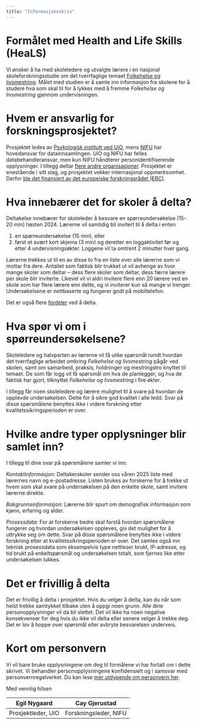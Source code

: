 ```yaml
---
title: "Informasjonsskriv"
---
```


# Formålet med Health and Life Skills (HeaLS)

Vi ønsker å ha med skoleledere og utvalgte lærere i en nasjonal skoleforskningsstudie om det tverrfaglige temaet [Folkehelse og livsmestring](https://www.udir.no/lk20/overordnet-del/prinsipper-for-laring-utvikling-og-danning/tverrfaglige-temaer/folkehelse-og-livsmestring/?lang=nob). Målet med studien er å samle inn informasjon fra skolene for å studere hva som skal til for å lykkes med å fremme *Folkehelse og livsmestring* gjennom undervisningen.

# Hvem er ansvarlig for forskningsprosjektet?

Prosjektet ledes av [Psykologisk institutt ved UiO](https://www.sv.uio.no/psi/personer/vit/egilny/), mens [NIFU](https://www.nifu.no) har hovedansvar for datainnsamlingen. UiO og NIFU har felles databehandleransvar, men kun NIFU håndterer personidentifiserende opplysninger. I tillegg deltar [flere andre organisasjoner](../3_for_forskere/08_prosjektgruppen.qmd). Prosjektet er enestående i sitt slag, og prosjektet vekker internasjonal oppmerksomhet. Derfor [ble det finansiert av det europeiske forskningsrådet (ERC)](https://www.sv.uio.no/om/aktuelt/aktuelle-saker/2023/erc-consolidator-grant-til-psykologisk-institutt.html).

# Hva innebærer det for skoler å delta?

Deltakelse innebærer for skoleleder å besvare en spørreundersøkelse (15-20 min) høsten 2024. Lærerne vil samtidig bli invitert til å delta i enten

1.  en spørreundersøkelse (15 min), eller
2.  først et svært kort skjema (3 min) og deretter en loggaktivitet før og etter 4 undervisningsøkter. Loggene vil ta omtrent 2 minutter hver gang.

Lærerne trekkes ut til en av disse to fra en liste over alle lærerne som vi mottar fra dere. Antallet som faktisk blir trukket ut vil avhenge av hvor mange skoler som deltar – dess flere skoler som deltar, dess færre lærere per skole blir inviterte. Likevel vil vi aldri invitere flere enn 20 lærere ved en skole som har flere lærere enn dette, og vi inviterer kun så mange vi trenger. Undersøkelsene er nettbaserte og fungerer godt på mobiltelefon.

Det er også flere [fordeler](01_skoler_invitasjon.qmd) ved å delta.

# Hva spør vi om i spørreundersøkelsene?

Skoleledere og halvparten av lærerne vil få ulike spørsmål rundt hvordan det tverrfaglige arbeidet omkring *Folkehelse og livsmestring* pågår ved skolen, samt om samarbeid, praksis, holdninger og mestringstro knyttet til temaet. De som får logg vil få spørsmål om hva de planlegger, og hva de faktisk har gjort, tilknyttet *Folkehelse og livsmestring* i fire økter.

I tillegg får noen skoleledere og lærere mulighet til å svare på hvordan de opplevde undersøkelsen. Dette for å sikre god kvalitet i alle ledd. Svar på disse spørsmålene benyttes ikke i videre forskning etter kvalitetssikringsperioden er over.

# Hvilke andre typer opplysninger blir samlet inn?

I tillegg til dine svar på spørsmålene samler vi inn:

*Kontaktinformasjon*: Deltakerskoler sender oss våren 2025 liste med lærernes navn og e-postadresse. Listen brukes av forskerne for å trekke ut hvem som skal svare på undersøkelsen på den enkelte skole, samt invitere lærerne direkte.

*Bakgrunnsinformasjon*: Lærerne blir spurt om demografisk informasjon som kjønn, erfaring og alder.

*Prosessdata*: For at forskerne bedre skal forstå hvordan spørsmålene fungerer og hvordan undersøkelsen oppleves, gis det mulighet for å uttrykke seg om dette. Svar på disse spørsmålene benyttes ikke i videre forskning etter at kvalitetssikringsperioden er over. Det samles også inn teknisk prosessdata som eksempelvis type nettleser brukt, IP-adresse, og tid brukt på enkeltspørsmål og undersøkelsen totalt, som fjernes like etter undersøkelsen lukkes.

# Det er frivillig å delta

Det er frivillig å delta i prosjektet. Hvis du velger å delta, kan du når som helst trekke samtykket tilbake uten å oppgi noen grunn. Alle dine personopplysninger vil da bli slettet. Det vil ikke ha noen negative konsekvenser for deg hvis du ikke vil delta eller senere velger å trekke deg. Det er lov å hoppe over spørsmål eller avbryte besvarelsen underveis.

# Kort om personvern

Vi vil bare bruke opplysningene om deg til formålene vi har fortalt om i dette skrivet. Vi behandler personopplysningene konfidensielt og i samsvar med personvernregelverket. Du kan lese [mer utdypende om personvern her](03_skoler_rekruttering_personvern_utdypende.qmd).

Med vennlig hilsen

| Egil Nygaard       | Cay Gjerustad         |
|--------------------|-----------------------|
| Prosjektleder, UiO | Forskningsleder, NIFU |
